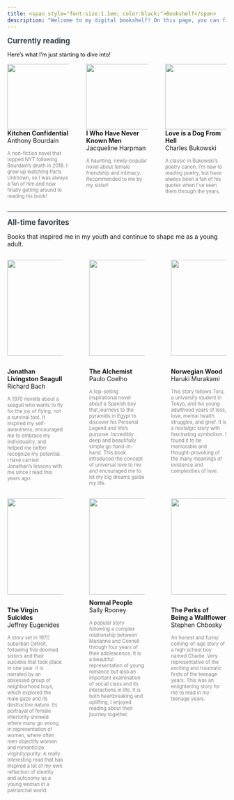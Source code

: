 ```yaml
---
title: <span style="font-size:1.1em; color:black;">Bookshelf</span>
description: "Welcome to my digital bookshelf! On this page, you can find all of my favorite books and recommendations."
---
```


<span style="font-size:1.2em; color:#36454F;">**Currently reading**</span>

<span style="font-size:0.90em; color:black;">Here's what I'm just starting to dive into!</span>
<div class="bookshelf">
::: {.columns style="gap:40px; align-items:flex-start;"}

::: {.column width="33%"}
![](assets/books/kitchen_confidential.jpg){width=150px}  
**Kitchen Confidential**  
Anthony Bourdain

<span style="font-size:0.80em; color:gray;">A non-fiction novel that topped NYT following Bourdain's death in 2018. I grew up watching Parts Unknown, so I was always a fan of him and now finally getting around to reading his book!</span>
:::

::: {.column width="33%"}
![](assets/books/never_known_men.jpg){width=150px}  
**I Who Have Never Known Men**  
Jacqueline Harpman

<span style="font-size:0.80em; color:gray;">A haunting, newly-popular novel about female friendship and intimacy. Recommended to me by my sister!</span>
:::

::: {.column width="33%"}
![](assets/books/dog_from_hell.jpg){width=150px}  
**Love is a Dog From Hell**  
Charles Bukowski

<span style="font-size:0.80em; color:gray;">A classic in Bukowski's poetry canon. I'm new to reading poetry, but have always been a fan of his quotes when I've seen them through the years.</span>
:::

:::

---

<span style="font-size:1.2em; color: #36454F">**All-time favorites**</span>

Books that inspired me in my youth and continue to shape me as a young adult.

::: {.columns style="gap: 60px; align-items:flex-start;"}

::: {.column width="33%"}
![](assets/books/jls.jpg){class="book-cover"}  
**Jonathan Livingston Seagull**  
Richard Bach

<span style="font-size:0.80em; color:gray;">A 1970 novella about a seagull who wants to fly for the joy of flying, not a survival tool. It inspired my self-awareness, encouraged me to embrace my individuality, and helped me better recognize my potential. I have carried Jonathan's lessons with me since I read this years ago.</span>
:::

::: {.column width="33%"}
![](assets/books/the_alchemist.jpg){class="book-cover"}  
**The Alchemist**  
Paulo Coelho

<span style="font-size:0.80em; color:gray;">A top-selling inspirational novel about a Spanish boy that journeys to the pyramids in Egypt to discover his Personal Legend and life's purpose. Incredibly deep and beautifully simple go hand-in-hand. This book introduced the concept of universal love to me and encouraged me to let my big dreams guide my life.</span>
:::

::: {.column width="33%"}
![](assets/books/norwegian_wood.jpg){class="book-cover"}  
**Norwegian Wood**  
Haruki Murakami

<span style="font-size:0.80em; color:gray;">This story follows Toru, a university student in Tokyo, and his young adulthood years of loss, love, mental health struggles, and grief. It is a nostalgic story with fascinating symbolism. I found it to be memorable and thought-provoking of the many meanings of existence and complexities of love.</span>
:::

:::


::: {.columns style="gap: 60px; align-items:flex-start;"}

::: {.column width="33%"}
![](assets/books/virgin_suicides.jpg){class="book-cover"}   
**The Virgin Suicides**  
Jeffrey Eugenides

<span style="font-size:0.80em; color:gray;">A story set in 1970 suburban Detroit, following five doomed sisters and their  suicides that took place in one year. It is narrated by an obsessed group of neighborhood boys, which explored the male gaze and its destructive nature. Its portrayal of female interiority showed where many go wrong in representation of women, where often men objectify women and romanticize virginity/purity. A really interesting read that has inspired a lot of my own reflection of identity and autonomy as a young woman in a patriarchal world.</span>
:::

::: {.column width="33%"}
![](assets/books/normal_people.jpg){class="book-cover"} 
**Normal People**  
Sally Rooney

<span style="font-size:0.80em; color:gray;">A popular story following a complex relationship between Marianne and Connell through four years of their adolescence. It is a beautiful representation of young romance but also an important examination of social class and its interactions in life. It is both heartbreaking and uplifting, I enjoyed reading about their journey together.</span>
:::

::: {.column width="33%"}
![](assets/books/the_perks.jpg){class="book-cover"}  
**The Perks of Being a Wallflower**  
Stephen Chbosky

<span style="font-size:0.80em; color:gray;">An honest and funny coming-of-age story of a high school boy named Charlie. Very representative of the exciting and traumatic firsts of the teenage years. This was an enlightening story for me to read in my teenage years.</span>
:::

:::

<style>
.book-cover {
  height: 220px;          
  width: auto;
  object-fit: cover;
  display: block;
  margin-bottom: 10px;}
</style>


